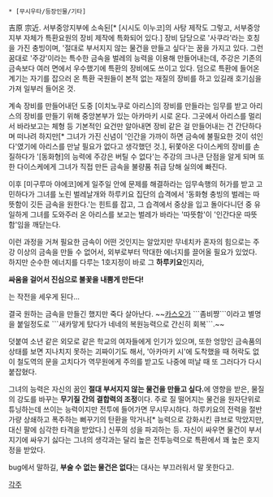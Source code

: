  * [무시우타/등장인물/기타]

吉原 宗近. 서부중앙지부에 소속된[* [시시도 이누코]의 사탕 제작도 그렇고, 서부중앙지부 자체가 특환요원의 장비 제작에 특화되어 있다.] 장비 담당으로 '사쿠라'라는 호칭을 가진 충빙이며, '절대로 부서지지 않는 물건을 만들고 싶다'는 꿈을 가지고 있다. 그런 꿈대로 '주강'이라는 특수한 금속을 벌레의 능력을 이용해 만들어내는데, 주강은 기존의 금속보다 여러 면에서 우수했기에 특환의 장비에도 쓰이고 있다. 덤으로 특환에 들어온 계기는 자기를 잡으러 온 특환 국원들이 본적 없는 재질의 장비를 하고 있길래 호기심을 가져 일부러 들어온 것. 

계속 장비를 만들어내던 도중 [이치노쿠로 아리스]의 장비를 만들라는 임무를 받고 아리스의 장비를 만들기 위해 중앙본부가 있는 아카마키 시로 온다. 그곳에서 아리스를 멀리서 바라보고는 체형 등 기본적인 요건만 알아내면 장비 같은 걸 만들어내는 건 간단하다며 떠나려 하지만[* 그녀가 가진 신념이 '인간을 가까이 하면 금속에 불필요한 것이 섞인다'였기에 아리스를 만날 필요가 없다고 생각했던 것.], 뒤쫓아온 다이스케의 장비를 손질하다가 '[동화형]의 능력에 주강은 버틸 수 없다'는 주강의 크나큰 단점을 알게 되며 또한 다이스케에게 그녀가 직접 만든 금속을 불량품 취급 당해 실의에 빠진다.  

이후 [미구루마 야에코]에게 일주일 안에 문제를 해결하라는 임무속행의 허가를 받고 고민하다가 그녀를 노린 벌레날개와 하루키요 집단의 습격에서 '동화형 충빙의 벌레는 따뜻함이 깃든 금속을 원한다.'는 힌트를 잡고, 그 습격에서 중상을 입고 돌아다니던 중 유일하게 그녀를 도와주러 온 아리스를 보고는 벌레가 바라는 '따뜻함'이 '인간다운 따뜻함'임을 깨닫는다.

이런 과정을 거쳐 필요한 금속이 어떤 것인지는 알았지만 무네치카 혼자의 힘으로는 주강 이상의 금속을 만들 수 없어서, 외부로부터 막대한 에너지를 끌어올 필요가 있었다. 하지만 순수한 에너지를 다루는 1호지정이 바로 그 '''하루키요'''인지라,

'''싸움을 걸어서 진심으로 불꽃을 내뿜게 만든다!'''

는 작전을 세우게 된다...

결국 원하는 금속을 만들긴 했지만 죽다 살아난다.
~~[[카스오]]가 ```좀비쨩```이라고 별명을 붙일정도로 ```새카맣게 탔다가 네네의 복원능력으로 간신히 회복```.~~

덧붙여 소년 같은 외모로 같은 학교의 여자들에게 인기가 있으며, 또한 엉망인 금속품의 상태를 보면 지나치지 못하는 괴짜이기도 해서, '아카마키 시'에 도착했을 때 허락도 없이 철도역의 문을 고치다가 역무원에게 주의를 받고도 나중에 떠날 때 또 그러다가 다시 붙잡혔다.

그녀의 능력은 자신의 꿈인 '''절대 부서지지 않는 물건을 만들고 싶다.'''에 영향을 받은, 물질의 강도를 바꾸는  '''무기질 간의 결합력의 조정'''이다. 주로 질 떨어지는 물건을 원자단위로 튜닝하는데 쓰이는 능력이지만 전투에 들어가면 무시무시하다. 하루키요의 전력을 절반가량 상쇄하고 폭주하는 뻐꾸기의 탄환을 막거나[* 능력으로 강화시킨 큐브로 막았지만, 대신 팔에 심각한 타격을 받았다.] 신푸의 성을 파괴하는 등. 자신이 싸우면 물건이 부서지기에 싸우기 싫다는 그녀의 생각과는 달리 높은 전투능력으로 특환에서 꽤 높은 호지정을 받았다.

bug에서 말하길, '''부술 수 없는 물건은 없다'''는 대사는 부끄러워서 말 못한다고.
 

[[각주]]
